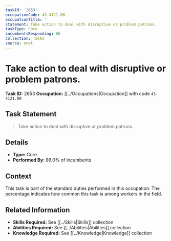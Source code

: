 ```yaml
---
taskId: '2653'
occupationCode: 43-4121.00
occupationTitle: ''
statement: Take action to deal with disruptive or problem patrons.
taskType: Core
incumbentsResponding: 86
collection: Tasks
source: onet
---
```

# Take action to deal with disruptive or problem patrons.

**Task ID:** 2653
**Occupation:** [[../Occupations|Occupation]] with code `43-4121.00`

## Task Statement

> Take action to deal with disruptive or problem patrons.

## Details

- **Type:** Core
- **Performed By:** 86.0% of incumbents

## Context

This task is part of the standard duties performed in this occupation. The percentage indicates how common this task is among workers in the field.

## Related Information

- **Skills Required:** See [[../Skills|Skills]] collection
- **Abilities Required:** See [[../Abilities|Abilities]] collection
- **Knowledge Required:** See [[../Knowledge|Knowledge]] collection

